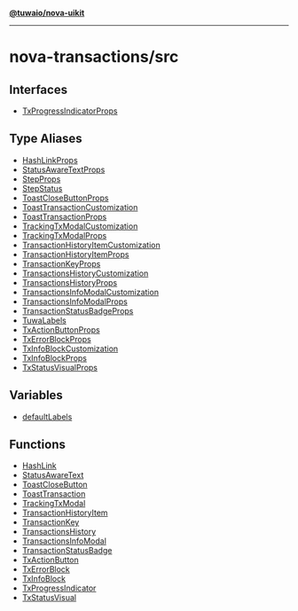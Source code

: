 [**@tuwaio/nova-uikit**](../../README.md)

***

# nova-transactions/src

## Interfaces

- [TxProgressIndicatorProps](interfaces/TxProgressIndicatorProps.md)

## Type Aliases

- [HashLinkProps](type-aliases/HashLinkProps.md)
- [StatusAwareTextProps](type-aliases/StatusAwareTextProps.md)
- [StepProps](type-aliases/StepProps.md)
- [StepStatus](type-aliases/StepStatus.md)
- [ToastCloseButtonProps](type-aliases/ToastCloseButtonProps.md)
- [ToastTransactionCustomization](type-aliases/ToastTransactionCustomization.md)
- [ToastTransactionProps](type-aliases/ToastTransactionProps.md)
- [TrackingTxModalCustomization](type-aliases/TrackingTxModalCustomization.md)
- [TrackingTxModalProps](type-aliases/TrackingTxModalProps.md)
- [TransactionHistoryItemCustomization](type-aliases/TransactionHistoryItemCustomization.md)
- [TransactionHistoryItemProps](type-aliases/TransactionHistoryItemProps.md)
- [TransactionKeyProps](type-aliases/TransactionKeyProps.md)
- [TransactionsHistoryCustomization](type-aliases/TransactionsHistoryCustomization.md)
- [TransactionsHistoryProps](type-aliases/TransactionsHistoryProps.md)
- [TransactionsInfoModalCustomization](type-aliases/TransactionsInfoModalCustomization.md)
- [TransactionsInfoModalProps](type-aliases/TransactionsInfoModalProps.md)
- [TransactionStatusBadgeProps](type-aliases/TransactionStatusBadgeProps.md)
- [TuwaLabels](type-aliases/TuwaLabels.md)
- [TxActionButtonProps](type-aliases/TxActionButtonProps.md)
- [TxErrorBlockProps](type-aliases/TxErrorBlockProps.md)
- [TxInfoBlockCustomization](type-aliases/TxInfoBlockCustomization.md)
- [TxInfoBlockProps](type-aliases/TxInfoBlockProps.md)
- [TxStatusVisualProps](type-aliases/TxStatusVisualProps.md)

## Variables

- [defaultLabels](variables/defaultLabels.md)

## Functions

- [HashLink](functions/HashLink.md)
- [StatusAwareText](functions/StatusAwareText.md)
- [ToastCloseButton](functions/ToastCloseButton.md)
- [ToastTransaction](functions/ToastTransaction.md)
- [TrackingTxModal](functions/TrackingTxModal.md)
- [TransactionHistoryItem](functions/TransactionHistoryItem.md)
- [TransactionKey](functions/TransactionKey.md)
- [TransactionsHistory](functions/TransactionsHistory.md)
- [TransactionsInfoModal](functions/TransactionsInfoModal.md)
- [TransactionStatusBadge](functions/TransactionStatusBadge.md)
- [TxActionButton](functions/TxActionButton.md)
- [TxErrorBlock](functions/TxErrorBlock.md)
- [TxInfoBlock](functions/TxInfoBlock.md)
- [TxProgressIndicator](functions/TxProgressIndicator.md)
- [TxStatusVisual](functions/TxStatusVisual.md)
